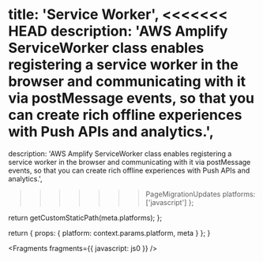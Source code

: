 
  title: 'Service Worker',
<<<<<<< HEAD
  description: 'AWS Amplify ServiceWorker class enables registering a service worker in the browser and communicating with it via postMessage events, so that you can create rich offline experiences with Push APIs and analytics.',
=======
  description:
    'AWS Amplify ServiceWorker class enables registering a service worker in the browser and communicating with it via postMessage events, so that you can create rich offline experiences with Push APIs and analytics.',
>>>>>>> PageMigrationUpdates
  platforms: ['javascript']
};

  return getCustomStaticPath(meta.platforms);
};

  return {
    props: {
      platform: context.params.platform,
      meta
    }
  };
}


<Fragments fragments={{ javascript: js0 }} />
